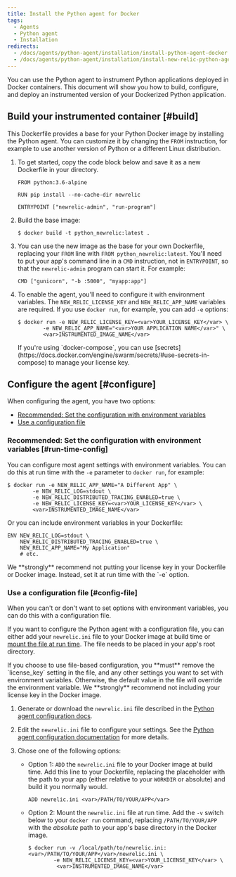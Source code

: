 ```yaml
---
title: Install the Python agent for Docker
tags:
  - Agents
  - Python agent
  - Installation
redirects:
  - /docs/agents/python-agent/installation/install-python-agent-docker
  - /docs/agents/python-agent/installation/install-new-relic-python-agent-docker
---
```


You can use the Python agent to instrument Python applications deployed in Docker containers. This document will show you how to build, configure, and deploy an instrumented version of your Dockerized Python application.

## Build your instrumented container [#build]

This Dockerfile provides a base for your Python Docker image by installing the Python agent. You can customize it by changing the `FROM` instruction, for example to use another version of Python or a different Linux distribution.

1. To get started, copy the code block below and save it as a new Dockerfile in your directory.

   ```
   FROM python:3.6-alpine

   RUN pip install --no-cache-dir newrelic

   ENTRYPOINT ["newrelic-admin", "run-program"]
   ```
2. Build the base image:

   ```
   $ docker build -t python_newrelic:latest .
   ```
3. You can use the new image as the base for your own Dockerfile, replacing your `FROM` line with `FROM python_newrelic:latest`. You'll need to put your app's command line in a `CMD` instruction, not in `ENTRYPOINT`, so that the `newrelic-admin` program can start it. For example:

   ```
   CMD ["gunicorn", "-b :5000", "myapp:app"]
   ```
4. To enable the agent, you'll need to configure it with environment variables. The `NEW_RELIC_LICENSE_KEY` and `NEW_RELIC_APP_NAME` variables are required. If you use `docker run`, for example, you can add `-e` options:

   ```
   $ docker run -e NEW_RELIC_LICENSE_KEY=<var>YOUR_LICENSE_KEY</var> \
           -e NEW_RELIC_APP_NAME="<var>YOUR APPLICATION NAME</var>" \
           <var>INSTRUMENTED_IMAGE_NAME</var>
   ```

   <Callout variant="tip">
     If you're using `docker-compose`, you can use [secrets](https://docs.docker.com/engine/swarm/secrets/#use-secrets-in-compose) to manage your license key.
   </Callout>

## Configure the agent [#configure]

When configuring the agent, you have two options:

* [Recommended: Set the configuration with environment variables](#run-time-config)
* [Use a configuration file](#config-file)

### Recommended: Set the configuration with environment variables [#run-time-config]

You can configure most agent settings with environment variables. You can do this at run time with the `-e` parameter to `docker run`, for example:

```
$ docker run -e NEW_RELIC_APP_NAME="A Different App" \
        -e NEW_RELIC_LOG=stdout \
        -e NEW_RELIC_DISTRIBUTED_TRACING_ENABLED=true \
        -e NEW_RELIC_LICENSE_KEY=<var>YOUR_LICENSE_KEY</var> \ 
        <var>INSTRUMENTED_IMAGE_NAME</var>
```

Or you can include environment variables in your Dockerfile:

```
ENV NEW_RELIC_LOG=stdout \
    NEW_RELIC_DISTRIBUTED_TRACING_ENABLED=true \
    NEW_RELIC_APP_NAME="My Application"
    # etc.
```

<Callout variant="important">
  We **strongly** recommend not putting your license key in your Dockerfile or Docker image. Instead, set it at run time with the `-e` option.
</Callout>

### Use a configuration file [#config-file]

When you can't or don't want to set options with environment variables, you can do this with a configuration file.

If you want to configure the Python agent with a configuration file, you can either add your `newrelic.ini` file to your Docker image at build time or [mount the file at run time](https://docs.docker.com/storage/bind-mounts/). The file needs to be placed in your app's root directory.

<Callout variant="important">
  If you choose to use file-based configuration, you **must** remove the `license_key` setting in the file, and any other settings you want to set with environment variables. Otherwise, the default value in the file will override the environment variable. We **strongly** recommend not including your license key in the Docker image.
</Callout>

1. Generate or download the `newrelic.ini` file described in the [Python agent configuration docs](/docs/agents/python-agent/configuration/python-agent-configuration#agent-configuration-file).
2. Edit the `newrelic.ini` file to configure your settings. See the [Python agent configuration documentation](/docs/agents/python-agent/configuration/python-agent-configuration) for more details.
3. Chose one of the following options:

   * Option 1: `ADD` the `newrelic.ini` file to your Docker image at build time. Add this line to your Dockerfile, replacing the placeholder with the path to your app (either relative to your `WORKDIR` or absolute) and build it you normally would.

     ```
     ADD newrelic.ini <var>/PATH/TO/YOUR/APP</var>
     ```
   * Option 2: Mount the `newrelic.ini` file at run time. Add the `-v` switch below to your `docker run` command, replacing `/PATH/TO/YOUR/APP` with the _absolute_ path to your app's base directory in the Docker image.

     ```
     $ docker run -v /local/path/to/newrelic.ini:<var>/PATH/TO/YOUR/APP</var>/newrelic.ini \
             -e NEW_RELIC_LICENSE_KEY=<var>YOUR_LICENSE_KEY</var> \
              <var>INSTRUMENTED_IMAGE_NAME</var>
     ```
